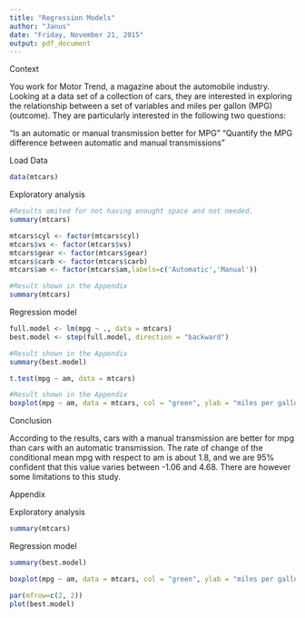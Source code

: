 ```yaml
---
title: "Regression Models"
author: "Janus"
date: "Friday, November 21, 2015"
output: pdf_document
---
```

Context

You work for Motor Trend, a magazine about the automobile industry. Looking at a data set of a collection of cars, they are interested in exploring the relationship between a set of variables and miles per gallon (MPG) (outcome). They are particularly interested in the following two questions:

"Is an automatic or manual transmission better for MPG"
"Quantify the MPG difference between automatic and manual transmissions"

Load Data 
```r
data(mtcars)
```

Exploratory analysis
```r
#Results omited for not having enought space and not needed.
summary(mtcars)
```

```r
mtcars$cyl <- factor(mtcars$cyl)
mtcars$vs <- factor(mtcars$vs)
mtcars$gear <- factor(mtcars$gear)
mtcars$carb <- factor(mtcars$carb)
mtcars$am <- factor(mtcars$am,labels=c('Automatic','Manual'))

#Result shown in the Appendix
summary(mtcars)
```
Regression model
```r
full.model <- lm(mpg ~ ., data = mtcars)
best.model <- step(full.model, direction = "backward")
```
```r
#Result shown in the Appendix
summary(best.model)

```

```r
t.test(mpg ~ am, data = mtcars)
```

```r
#Result shown in the Appendix
boxplot(mpg ~ am, data = mtcars, col = "green", ylab = "miles per gallon")
```
Conclusion

According to the results, cars with a manual transmission are better for mpg than cars with an automatic transmission. The rate of change of the conditional mean mpg with respect to am is about 1.8, and we are 95% confident that this value varies between -1.06 and 4.68. There are however some limitations to this study. 


Appendix

Exploratory analysis

```r
summary(mtcars)
```

Regression model
```r
summary(best.model)
```

```r
boxplot(mpg ~ am, data = mtcars, col = "green", ylab = "miles per gallon")
```
```r
par(mfrow=c(2, 2))
plot(best.model)
```

